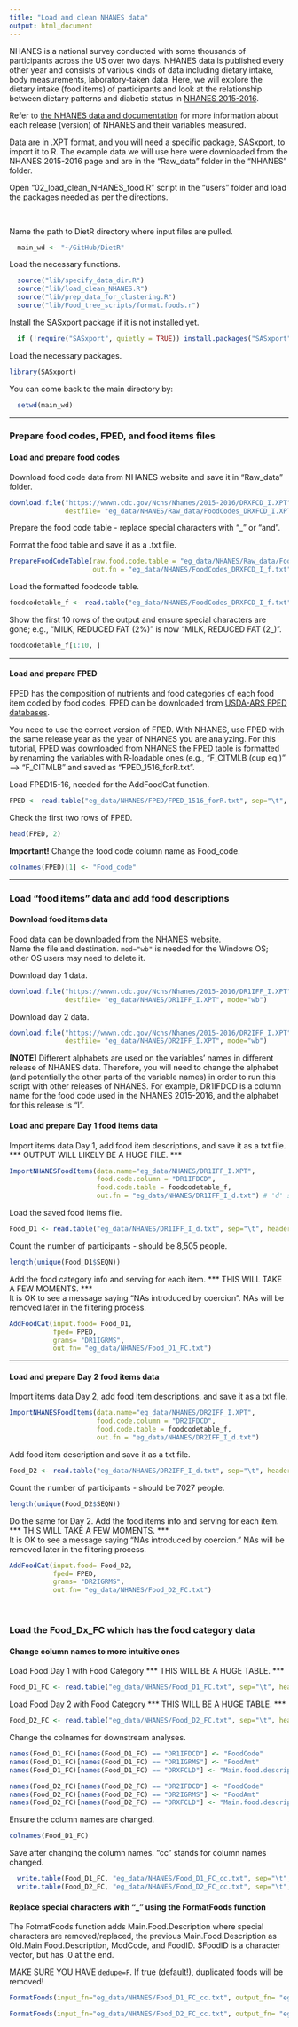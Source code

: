 ```yaml
---
title: "Load and clean NHANES data"
output: html_document
---
```


NHANES is a national survey conducted with some thousands of participants across the US over two days. NHANES data is published every other year and consists of various kinds of data including dietary intake, body measurements, laboratory-taken data. Here, we will explore the dietary intake (food items) of participants and look at the relationship between dietary patterns and diabetic status in [NHANES 2015-2016](https://wwwn.cdc.gov/nchs/nhanes/continuousnhanes/default.aspx?BeginYear=2015).

Refer to [the NHANES data and documentation](https://wwwn.cdc.gov/nchs/nhanes/Default.aspx) for more information about each release (version) of NHANES and their variables measured.

Data are in .XPT format, and you will need a specific package, [SASxport](https://github.com/r-gregmisc/SASxport), to import it to R. The example data we will use here were downloaded from the NHANES 2015-2016 page and are in the “Raw_data” folder in the “NHANES” folder.

Open “02_load_clean_NHANES_food.R” script in the “users” folder and load the packages needed as per the directions.

<br>

Name the path to DietR directory where input files are pulled.
```r
  main_wd <- "~/GitHub/DietR"
```

Load the necessary functions.
```r
  source("lib/specify_data_dir.R")
  source("lib/load_clean_NHANES.R")
  source("lib/prep_data_for_clustering.R")
  source("lib/Food_tree_scripts/format.foods.r")
```

Install the SASxport package if it is not installed yet.
```r
  if (!require("SASxport", quietly = TRUE)) install.packages("SASxport")
```

Load the necessary packages.
```r
library(SASxport)
```

You can come back to the main directory by:
```r
  setwd(main_wd)
```

---

### Prepare food codes, FPED, and food items files

#### Load and prepare food codes

Download food code data from NHANES website and save it in "Raw_data" folder.
```r
download.file("https://wwwn.cdc.gov/Nchs/Nhanes/2015-2016/DRXFCD_I.XPT", 
              destfile= "eg_data/NHANES/Raw_data/FoodCodes_DRXFCD_I.XPT", mode="wb")
```

Prepare the food code table - replace special characters with "_" or "and".

Format the food table and save it as a .txt file.
```r
PrepareFoodCodeTable(raw.food.code.table = "eg_data/NHANES/Raw_data/FoodCodes_DRXFCD_I.XPT", 
                     out.fn = "eg_data/NHANES/FoodCodes_DRXFCD_I_f.txt")  

```

Load the formatted foodcode table.
```r
foodcodetable_f <- read.table("eg_data/NHANES/FoodCodes_DRXFCD_I_f.txt", sep="\t", header=T)
```

Show the first 10 rows of the output and ensure special characters are gone; e.g., "MILK, REDUCED FAT (2%)" is now "MILK, REDUCED FAT (2_)".
```r
foodcodetable_f[1:10, ]
```

---

#### Load and prepare FPED

FPED has the composition of nutrients and food categories of each food item coded by food codes. FPED can be downloaded from [USDA-ARS FPED databases](https://www.ars.usda.gov/northeast-area/beltsville-md-bhnrc/beltsville-human-nutrition-research-center/food-surveys-research-group/docs/fped-databases/).

You need to use the correct version of FPED. With NHANES, use FPED with the same release year as the year of NHANES you are analyzing. For this tutorial, FPED was downloaded from NHANES the FPED table is formatted by renaming the variables with R-loadable ones (e.g., "F_CITMLB (cup eq.)" --> "F_CITMLB" and saved as "FPED_1516_forR.txt".

Load FPED15-16, needed for the AddFoodCat function.
```r
FPED <- read.table("eg_data/NHANES/FPED/FPED_1516_forR.txt", sep="\t", header=T)
```

Check the first two rows of FPED.
```r
head(FPED, 2)
```

**Important!** Change the food code column name as Food_code.
```r
colnames(FPED)[1] <- "Food_code"
```

---

### Load "food items" data and add food descriptions

#### Download food items data

Food data can be downloaded from the NHANES website.\
Name the file and destination. `mod="wb"` is needed for the Windows OS; other OS users may need to delete it.

Download day 1 data.
```r
download.file("https://wwwn.cdc.gov/Nchs/Nhanes/2015-2016/DR1IFF_I.XPT",
              destfile= "eg_data/NHANES/DR1IFF_I.XPT", mode="wb")
```

Download day 2 data.
```r
download.file("https://wwwn.cdc.gov/Nchs/Nhanes/2015-2016/DR2IFF_I.XPT",
              destfile= "eg_data/NHANES/DR2IFF_I.XPT", mode="wb")
```

**[NOTE]** Different alphabets are used on the variables' names in different release of NHANES data.  Therefore, you will need to change the alphabet (and potentially the other parts of the variable names) in order to run this script with other releases of NHANES. For example, DR1IFDCD is a column name for the food code used in the NHANES 2015-2016, and the alphabet for this release is "I".

#### Load and prepare Day 1 food items data

Import items data Day 1, add food item descriptions, and save it as a txt file. *** OUTPUT WILL LIKELY BE A HUGE FILE. ***
```r
ImportNHANESFoodItems(data.name="eg_data/NHANES/DR1IFF_I.XPT",
                      food.code.column = "DR1IFDCD",
                      food.code.table = foodcodetable_f,
                      out.fn = "eg_data/NHANES/DR1IFF_I_d.txt") # 'd' stands for food descriptions
```

Load the saved food items file.
```r
Food_D1 <- read.table("eg_data/NHANES/DR1IFF_I_d.txt", sep="\t", header=T)
```

Count the number of participants - should be 8,505 people.
```r
length(unique(Food_D1$SEQN))
```

Add the food category info and serving for each item. *** THIS WILL TAKE A FEW MOMENTS. ***\
It is OK to see a message saying "NAs introduced by coercion". NAs will be removed later in the filtering process.

```r
AddFoodCat(input.food= Food_D1,
           fped= FPED,
           grams= "DR1IGRMS",
           out.fn= "eg_data/NHANES/Food_D1_FC.txt")
```

---

#### Load and prepare Day 2 food items data

Import items data Day 2, add food item descriptions, and save it as a txt file.
```r
ImportNHANESFoodItems(data.name="eg_data/NHANES/DR2IFF_I.XPT",
                      food.code.column = "DR2IFDCD",
                      food.code.table = foodcodetable_f,
                      out.fn = "eg_data/NHANES/DR2IFF_I_d.txt")
```

Add food item description and save it as a txt file.
```r
Food_D2 <- read.table("eg_data/NHANES/DR2IFF_I_d.txt", sep="\t", header=T)
```

Count the number of participants - should be 7027 people.
```r
length(unique(Food_D2$SEQN))
```

Do the same for Day 2. Add the food items info and serving for each item. *** THIS WILL TAKE A FEW MOMENTS. ***\
It is OK to see a message saying "NAs introduced by coercion." NAs will be removed later in the filtering process.
```r
AddFoodCat(input.food= Food_D2,
           fped= FPED,
           grams= "DR2IGRMS",
           out.fn= "eg_data/NHANES/Food_D2_FC.txt")
```

<br>

### Load the Food_Dx_FC which has the food category data

#### Change column names to more intuitive ones

Load Food Day 1 with Food Category *** THIS WILL BE A HUGE TABLE. ***
```r
Food_D1_FC <- read.table("eg_data/NHANES/Food_D1_FC.txt", sep="\t", header=T)
```

Load Food Day 2 with Food Category *** THIS WILL BE A HUGE TABLE. ***
```r
Food_D2_FC <- read.table("eg_data/NHANES/Food_D2_FC.txt", sep="\t", header=T)
```

Change the colnames for downstream analyses.
```r
names(Food_D1_FC)[names(Food_D1_FC) == "DR1IFDCD"] <- "FoodCode"
names(Food_D1_FC)[names(Food_D1_FC) == "DR1IGRMS"] <- "FoodAmt"
names(Food_D1_FC)[names(Food_D1_FC) == "DRXFCLD"] <- "Main.food.description"

names(Food_D2_FC)[names(Food_D2_FC) == "DR2IFDCD"] <- "FoodCode"
names(Food_D2_FC)[names(Food_D2_FC) == "DR2IGRMS"] <- "FoodAmt"
names(Food_D2_FC)[names(Food_D2_FC) == "DRXFCLD"] <- "Main.food.description"
```

Ensure the column names are changed.
```r
colnames(Food_D1_FC)
```

Save after changing the column names. "cc" stands for column names changed.
```r
  write.table(Food_D1_FC, "eg_data/NHANES/Food_D1_FC_cc.txt", sep="\t", row.names=F, quote=F)
  write.table(Food_D2_FC, "eg_data/NHANES/Food_D2_FC_cc.txt", sep="\t", row.names=F, quote=F)
```

#### Replace special characters with "_" using the FormatFoods function

The FotmatFoods function adds Main.Food.Description where special characters are removed/replaced, the previous Main.Food.Description as Old.Main.Food.Description, ModCode, and FoodID. $FoodID is a character vector, but has .0 at the end.

MAKE SURE YOU HAVE `dedupe=F`. If true (default!), duplicated foods will be removed!
```r
FormatFoods(input_fn="eg_data/NHANES/Food_D1_FC_cc.txt", output_fn= "eg_data/NHANES/Food_D1_FC_cc_f.txt", dedupe=F)

FormatFoods(input_fn="eg_data/NHANES/Food_D2_FC_cc.txt", output_fn= "eg_data/NHANES/Food_D2_FC_cc_f.txt", dedupe=F)
```

